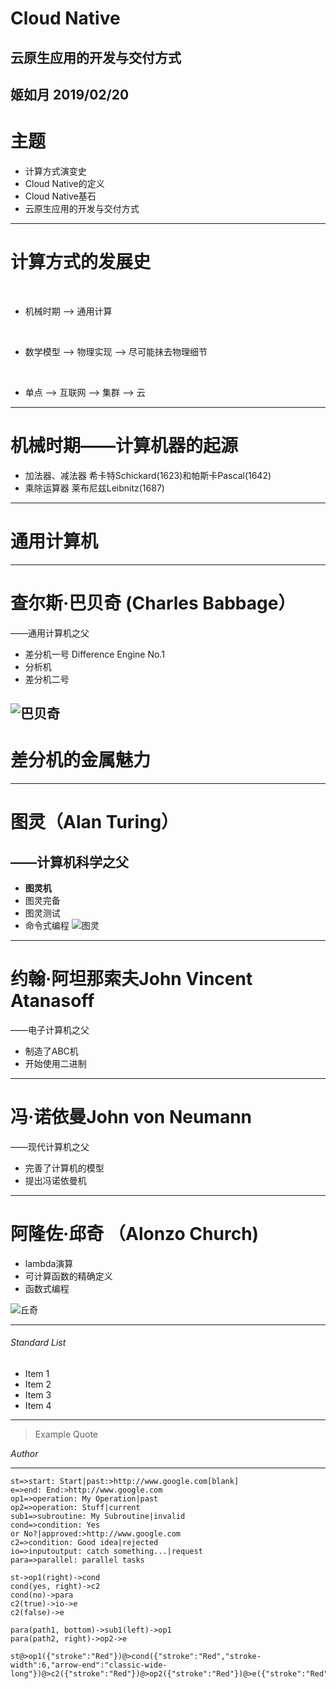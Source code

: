 
# Cloud Native

<h2><Text textColor="white">云原生应用的开发与交付方式</Text></h2>

<Text textColor="white" textAlign="right" textColor="Cyan" margin="10" > 姬如月 </Text>
<Text textColor="white" textAlign="right" textColor="Cyan" margin="10" textSize="1.9rem" > 2019/02/20</Text>
---
# 主题
- 计算方式演变史
- Cloud Native的定义
- Cloud Native基石
- 云原生应用的开发与交付方式

---

# 计算方式的发展史

<br />

- 机械时期 --> 通用计算

<br />

- 数学模型 --> 物理实现 --> 尽可能抹去物理细节

<br />

- 单点 --> 互联网 --> 集群  --> 云

---
# 机械时期——计算机器的起源

- 加法器、减法器 希卡特Schickard(1623)和帕斯卡Pascal(1642)
- 乘除运算器 莱布尼兹Leibnitz(1687)

---
# 通用计算机

---

# 查尔斯·巴贝奇  (Charles Babbage） 
 ——通用计算机之父
- 差分机一号  Difference Engine No.1
- 分析机
- 差分机二号

![巴贝奇](/assets/babeiqi.jpg)
---
# 差分机的金属魅力
<Jisuanjiqi />

---
# 图灵（Alan Turing）
## ——计算机科学之父
- **图灵机**
- 图灵完备
- 图灵测试
- 命令式编程
![图灵](/assets/tuling.jpeg)

---
# 约翰·阿坦那索夫John Vincent Atanasoff
——电子计算机之父

- 制造了ABC机
- 开始使用二进制

---
# 冯·诺依曼John von Neumann
——现代计算机之父

- 完善了计算机的模型
- 提出冯诺依曼机
---
# 阿隆佐·邱奇 （Alonzo Church)
- lambda演算
-  可计算函数的精确定义
-  函数式编程

![丘奇](/assets/qiuqi.jpg)


---
###### Standard List



- Item 1
- Item 2
- Item 3
- Item 4

---

> Example Quote

<Cite>Author</Cite>

---

```flow
st=>start: Start|past:>http://www.google.com[blank]
e=>end: End:>http://www.google.com
op1=>operation: My Operation|past
op2=>operation: Stuff|current
sub1=>subroutine: My Subroutine|invalid
cond=>condition: Yes
or No?|approved:>http://www.google.com
c2=>condition: Good idea|rejected
io=>inputoutput: catch something...|request
para=>parallel: parallel tasks

st->op1(right)->cond
cond(yes, right)->c2
cond(no)->para
c2(true)->io->e
c2(false)->e

para(path1, bottom)->sub1(left)->op1
para(path2, right)->op2->e

st@>op1({"stroke":"Red"})@>cond({"stroke":"Red","stroke-width":6,"arrow-end":"classic-wide-long"})@>c2({"stroke":"Red"})@>op2({"stroke":"Red"})@>e({"stroke":"Red"})
```